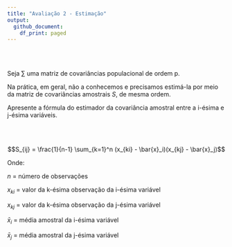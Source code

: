 ```yaml
---
title: "Avaliação 2 - Estimação"
output:
  github_document:
    df_print: paged
---
```


<br>
<br>


Seja $\sum$ uma matriz de covariâncias populacional de ordem p. 

Na prática, em geral, não a conhecemos e precisamos estimá-la por meio da matriz de covariâncias amostrais $S$, de mesma ordem.

Apresente a fórmula do estimador da covariância amostral entre a i-ésima e j-ésima variáveis.

<br>
<br>



$$S_{ij} = \frac{1}{n-1} \sum_{k=1}^n (x_{ki} - \bar{x}_i)(x_{kj} - \bar{x}_j)$$

Onde: 

$n$ = número de observações

$x_{ki}$ = valor da k-ésima observação da i-ésima variável

$x_{kj}$ = valor da k-ésima observação da j-ésima variável

$\bar{x}_i$ = média amostral da i-ésima variável

$\bar{x}_j$ = média amostral da j-ésima variável
